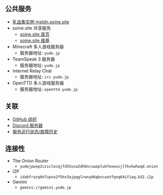 ## 公共服务

- [乳齿象实例 mstdn.soine.site](https://mstdn.soine.site)
- soine.site 共享服务
     - [soine.site 首页](https://soine.site)
     - [soine.site 维基](https://wiki.soine.site)
- Minecraft 多人游戏服务器
     - 服务器地址: `yude.jp`
- TeamSpeak 3 服务器
     - 服务器地址: `yude.jp`
- Internet Relay Chat
    - 服务器地址: `irc.yude.jp`
- OpenTTD 多人游戏服务器
    - 服务器地址: `openttd.yude.jp`

## 关联

- [GitHub 组织](https://github.com/yudejp)
- [Discord 服务器](https://github.com/yudejp)
- [服务运行状态/故障历史](https://status.yude.jp)

## 连接性

- The Onion Router
    - `yudejpwxp2cziclocqjfd55ucw2dh6ncswopluh7exwusjlfkvkwhwqd.onion`
- I2P
    - `idabfrazqbh7upvo2f5hx3ajpqglrwny66qbvcoatfqoq64ifiaq.b32.i2p`
- Gemini
    - `gemini://gemini.yude.jp`
